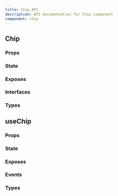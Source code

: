 ```yaml
---
title: Chip API
description: API documentation for Chip component
component: chip
---
```


## Chip

### Props

<DocTable name="Chip" category="api" type="props" />

### State

<DocTable name="Chip" category="api" type="state" />

### Exposes

<DocTable name="Chip" category="api" type="exposes" />

### Interfaces

<DocTable name="Chip" category="api" type="interfaces" />

### Types

<DocTable name="Chip" category="api" type="types" />

## useChip

### Props

<DocTable name="useChip" category="api" type="props" />

### State

<DocTable name="useChip" category="api" type="state" />

### Exposes

<DocTable name="useChip" category="api" type="exposes" />

### Events

<DocTable name="useChip" category="api" type="events" />

### Types

<DocTable name="useChip" category="api" type="types" />
